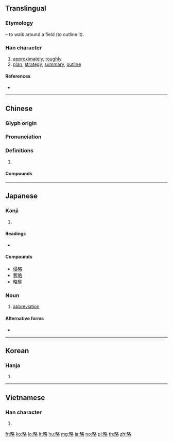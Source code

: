 {{also|畧}}
==Translingual==

===Etymology===
{{Han compound|田|t1=field|各|ls=ic}} – to walk around a field (to outline it).

===Han character===
{{Han char|rn=102|rad=田|as=06|sn=11|four=67064|canj=WHER|ids=⿰田各}}

# [[approximately]], [[roughly]]
# [[plan]], [[strategy]], [[summary]], [[outline]]

====References====
* {{Han ref|kx=0762.090|dkj=21839|dj=1172.080|hdz=42541.110|uh=7565|ud=30053|bh=B2A4|bd=45732}}

----

==Chinese==
{{zh-forms}}

===Glyph origin===
{{Han etym}}

===Pronunciation===
{{zh-pron
|m=lüè
|c=loek6
|mn=lia̍k/lio̍k/lio̍h
|mc=y
|oc=y
|cat=
}}

===Definitions===
{{zh-hanzi}}

# {{rfdef|zh}}

====Compounds====
{{zh-der|七略|三略|中略|事略|伽利略|侵略|侵略主義|儒略曆|六韜三略|兵略|劫略|勇略|卻略|商略|大戰略|大略|奧理略|奧略|安大略湖|宏材大略|封略|將略|崖略|幹略|廟略|建國方略|志略|忽略|戰略|戰略思想|戰略物資|戰略計畫|戰略轟炸|所見略同|才略|攻城略地|文經武略|文韜武略|方技略|方略|智略|核子戰略|概略|權略|略估|略勝一籌|略喻|略圖|略地|略地侵城|略地攻城|略微|略懂|略施小技|略施小計|略施薄懲|略有耳聞|略無參商|略略|略盡情誼|略知一二|略知皮毛|略綽|略見一斑|略誘|略語|略識之無|略賣|略跡原心|略跡原情|略遜一籌|略陳管見|略高一籌|疏謀少略|省略|省略號|策略|節略|節略版|簡略|籌略|粗略|紀略|約略|經略|缺略|脫略|膽略|艾儒略|艾略特|草略|蘇必略湖|虎略龍韜|要略|規略|計略|詳略|諸子略|謀略|豁略大度|豹略|軍事戰略|軍略|較略|輯略|過人才略|遠略|金匱要略|長算遠略|開國方略|闊略|雄才大略|雄材偉略|雄略|霸王略|霸略|韜略|韻略|領略|額我略曆|龍韜虎略}}

----

==Japanese==

===Kanji===
{{ja-kanji|grade=5|rs=田06}}

# {{defn|lang=ja|sort=田06}}

====Readings====
* {{ja-readings|goon=[[らく]] (raku)|kanon=[[りゃく]] (ryaku)|kun=[[おさめる]] (osameru), [[はかる]] (hakaru), [[はかりごと]] (hakarigoto)|nanori=}}

====Compounds====
* [[侵略]]
* [[奪略]]
* [[略奪]]

===Noun===
{{ja-noun|りゃく}}

# [[abbreviation]]

====Alternative forms====
* {{l|ja|掠}}

----

==Korean==

===Hanja===
{{ko-hanja|hangeul=[[략]], [[약]]|eumhun=|rv=ryak, yak|mr=ryak, yak|y=lyak, yak}}

# {{defn|lang=ko|sort=田06}}

----

==Vietnamese==

===Han character===
{{vi-hantu|[[lược]], [[trước]]|rs=田06}}

# {{defn|lang=vi|sort=田06}}

[[fr:略]]
[[ko:略]]
[[lo:略]]
[[lt:略]]
[[hu:略]]
[[mg:略]]
[[ja:略]]
[[no:略]]
[[pl:略]]
[[th:略]]
[[zh:略]]